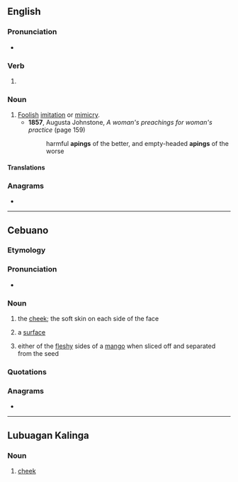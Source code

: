 ==English==

===Pronunciation===
* {{IPA|/ˈeɪ.pɪŋ/|lang=en}}

===Verb===
{{head|en|verb form}}

# {{present participle of|ape|lang=en|nocat=1}}

===Noun===
{{en-noun}}

# [[foolish|Foolish]] [[imitation]] or [[mimicry]].
#* '''1857''', Augusta Johnstone, ''A woman's preachings for woman's practice'' (page 159)
#*: harmful '''apings''' of the better, and empty-headed '''apings''' of the worse

====Translations====
{{trans-see|apery}}

===Anagrams===
* {{anagrams|en|a=aginp|ganpi|ngapi}}

----

==Cebuano==

===Etymology===
{{Pigafetta}}

===Pronunciation===
* {{hyph|ceb|a|ping}}

===Noun===
{{head|ceb|noun}}

# the [[cheek]]; the soft skin on each side of the face
# {{lb|ceb|metaphorical}} a [[surface]]
# either of the [[fleshy]] sides of a [[mango]] when sliced off and separated from the seed

===Quotations===
{{SeeCites|lang=ceb}}

===Anagrams===
* {{anagrams|ceb|piang}}

{{C|ceb|Body parts|Face}}

----

==Lubuagan Kalinga==

===Noun===
{{head|knb|noun}}

# {{lb|knb|anatomy}} [[cheek]]